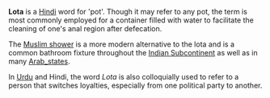 '''Lota''' is a [[Hindi]] word for 'pot'. Though it may refer to any pot, the term is most commonly employed for a container filled with water to facilitate the cleaning of one's anal region after defecation.

The [[Muslim shower]] is a more modern alternative to the lota and is a common bathroom fixture throughout the [[Indian_subcontinent|Indian Subcontinent]] as well as in many [[Arab_states]].

In [[Urdu_language|Urdu]] and Hindi, the word ''Lota'' is also colloquially used to refer to a person that switches loyalties, especially from one political party to another.

{{stub}}